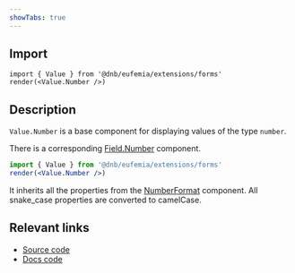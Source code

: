```yaml
---
showTabs: true
---
```


## Import

```tsx
import { Value } from '@dnb/eufemia/extensions/forms'
render(<Value.Number />)
```

## Description

`Value.Number` is a base component for displaying values of the type `number`.

There is a corresponding [Field.Number](/uilib/extensions/forms/base-fields/Number) component.

```jsx
import { Value } from '@dnb/eufemia/extensions/forms'
render(<Value.Number />)
```

It inherits all the properties from the [NumberFormat](/uilib/components/number-format/) component. All snake_case properties are converted to camelCase.

## Relevant links

- [Source code](https://github.com/dnbexperience/eufemia/tree/main/packages/dnb-eufemia/src/extensions/forms/Value/Number)
- [Docs code](https://github.com/dnbexperience/eufemia/tree/main/packages/dnb-design-system-portal/src/docs/uilib/extensions/forms/Value/Number)
